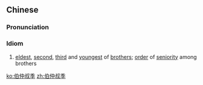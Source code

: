 ==Chinese==
{{zh-forms}}

===Pronunciation===
{{zh-pron
|m=bózhòng叔jì
|c=baak3 zung6 suk1 gwai3
|cat=id
}}

===Idiom===
{{zh-idiom}}

# [[eldest]], [[second]], [[third]] and [[youngest]] of [[brother]]s; [[order]] of [[seniority]] among brothers

[[ko:伯仲叔季]]
[[zh:伯仲叔季]]